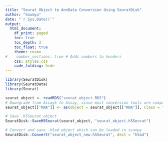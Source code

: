```yaml
---
title: "Seurat Object to AnnData Conversion Using SeuratDisk"
author: "Saumya"
date: "`r Sys.Date()`"
output:
  html_document:
    df_print: paged
    toc: true
    toc_depth: 3
    toc_float: true
    theme: cosmo
#    number_sections: true # Adds numbers to headers
    css: styles.css
    code_folding: hide
---
```


```r
library(SeuratDisk)
library(SeuratData)
library(Seurat)
```

```r
seurat_object <- readRDS("seurat_object.RDS")
# Downgrade from Assay5 to Assay, since most conversion tools are compatiable with Seurat V3/V4 but not V5
seurat_object[["RNA"]] <- as(object = seurat_object[["RNA"]], Class = "Assay")

# Save .h5Seurat object
SeuratDisk::SaveH5Seurat(seurat_object, "seurat_object.h5Seurat")

# Convert and save .h5ad object which can be loaded in scanpy
SeuratDisk::Convert("seurat_object_new.h5Seurat", dest = "h5ad")
```
